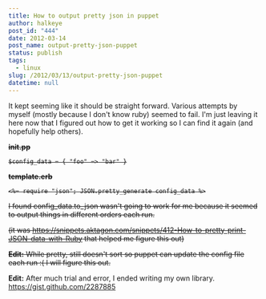 ```yaml
---
title: How to output pretty json in puppet
author: halkeye
post_id: "444"
date: 2012-03-14
post_name: output-pretty-json-puppet
status: publish
tags:
  - linux
slug: /2012/03/13/output-pretty-json-puppet
datetime: null
---
```


It kept seeming like it should be straight forward. Various attempts by myself (mostly because I don't know ruby) seemed to fail. I'm just leaving it here now that I figured out how to get it working so I can find it again (and hopefully help others).

<s>

**init.pp**

```
$config_data = { "foo" => "bar" }
```

**template.erb**

```
<%= require "json"; JSON.pretty_generate config_data %>
```

I found config_data.to_json wasn't going to work for me because it seemed to output things in different orders each run.

(it was https://snippets.aktagon.com/snippets/412-How-to-pretty-print-JSON-data-with-Ruby that helped me figure this out)

**Edit:** While pretty, still doesn't sort so puppet can update the config file each run :( I will figure this out.
</s>

**Edit:** After much trial and error, I ended writing my own library. https://gist.github.com/2287885

<Gist gistLink="halkeye/2287885" />
